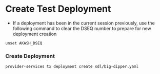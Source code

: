 # Create Test Deployment

* If a deployment has been in the current session previously, use the following command to clear the DSEQ number to prepare for new deployment creation

```
unset AKASH_DSEQ
```

### **Create Deployment**

```
provider-services tx deployment create sdl/big-dipper.yaml
```
